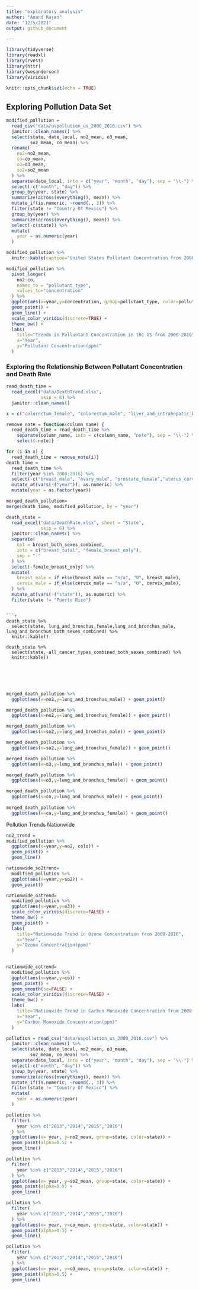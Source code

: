 ```yaml
---
title: "exploratory_analysis"
author: "Anand Rajan"
date: "12/5/2021"
output: github_document

---
```


```r
library(tidyverse)
library(readxl)
library(rvest)
library(httr)
library(wesanderson)
library(viridis)
        
knitr::opts_chunk$set(echo = TRUE)
```

## Exploring Pollution Data Set

```r
modified_pollution =
  read_csv("data/uspollution_us_2000_2016.csv") %>% 
  janitor::clean_names() %>%
  select(state, date_local, no2_mean, o3_mean, 
         so2_mean, co_mean) %>%
  rename(
    no2=no2_mean,
    co=co_mean,
    o3=o3_mean,
    so2=so2_mean
  ) %>% 
  separate(date_local, into = c("year", "month", "day"), sep = "\\-") %>%
  select(-c("month", "day")) %>%
  group_by(year, state) %>%
  summarize(across(everything(), mean)) %>%
  mutate_if(is.numeric, ~round(., 3)) %>%
  filter(state != "Country Of Mexico") %>%
  group_by(year) %>%
  summarize(across(everything(), mean)) %>%
  select(-c(state)) %>% 
  mutate(
    year = as.numeric(year)
  )

modified_pollution %>% 
  knitr::kable(caption="United States Pollutant Concentration from 2000-2016")
```

```r
modified_pollution %>% 
  pivot_longer(
    no2:co,
    names_to = "pollutant_type",
    values_to="concentration"
  ) %>% 
  ggplot(aes(x=year,y=concentration, group=pollutant_type, color=pollutant_type)) +
  geom_point() +
  geom_line() +
  scale_color_viridis(discrete=TRUE) +
  theme_bw() +
  labs(
    title="Trends in Polluntant Concentration in the US from 2000-2016",
    x="Year",
    y="Pollutant Concentration(ppm)"
  ) 
```


### Exploring the Relationship Between Pollutant Concentration and Death Rate 
  
```r
read_death_time =
  read_excel("data/DeathTrend.xlsx", 
             skip = 6) %>%
  janitor::clean_names()

x = c("colorectum_female", "colorectum_male", "liver_and_intrahepatic_bile_duct_female", "liver_and_intrahepatic_bile_duct_male", "lung_and_bronchus_female", "lung_and_bronchus_male", "ovary_female", "uterus_cervix_and_corpus_combined_female")

remove_note = function(column_name) {
  read_death_time = read_death_time %>% 
    separate(column_name, into = c(column_name, "note"), sep = "\\-") %>% 
    select(-note)}

for (i in x) {
  read_death_time = remove_note(i)} 
death_time =
  read_death_time %>%
  filter(year %in% 2000:2016) %>%
  select(-c("breast_male", "ovary_male", "prostate_female","uterus_cervix_and_corpus_combined_male")) %>%
  mutate_at(vars(-("year")), as.numeric) %>%
  mutate(year = as.factor(year))
```
  

```r
merged_death_pollution=
merge(death_time, modified_pollution, by = "year") 
```

  
  
  
  

```r
death_state =
  read_excel("data/DeathRate.xlsx", sheet = "State", 
             skip = 6) %>%
  janitor::clean_names() %>% 
  separate(
    col = breast_both_sexes_combined,
    into = c("breast_total", "female_breast_only"),
    sep = "-"
  ) %>% 
  select(-female_breast_only) %>%
  mutate(
    breast_male = if_else(breast_male == "n/a", "0", breast_male),
    cervix_male = if_else(cervix_male == "n/a", "0", cervix_male),
  ) %>%
  mutate_at(vars(-("state")), as.numeric) %>%
  filter(state != "Puerto Rico")
```

```

```r

death_state %>%  
  select(state, lung_and_bronchus_female,lung_and_bronchus_male, lung_and_bronchus_both_sexes_combined) %>% 
  knitr::kable()

death_state %>%  
  select(state, all_cancer_types_combined_both_sexes_combined) %>% 
  knitr::kable()



  
  
```



  


```r
merged_death_pollution %>% 
  ggplot(aes(x=no2,y=lung_and_bronchus_male)) + geom_point()

merged_death_pollution %>% 
  ggplot(aes(x=no2,y=lung_and_bronchus_female)) + geom_point()

merged_death_pollution %>% 
  ggplot(aes(x=so2,y=lung_and_bronchus_male)) + geom_point()

merged_death_pollution %>% 
  ggplot(aes(x=so2,y=lung_and_bronchus_female)) + geom_point()

```

```r
merged_death_pollution %>% 
  ggplot(aes(x=o3,y=lung_and_bronchus_male)) + geom_point()

merged_death_pollution %>% 
  ggplot(aes(x=o3,y=lung_and_bronchus_female)) + geom_point()

merged_death_pollution %>% 
  ggplot(aes(x=co,y=lung_and_bronchus_male)) + geom_point()
  
merged_death_pollution %>% 
  ggplot(aes(x=co,y=lung_and_bronchus_female)) + geom_point()
```



Pollution Trends Nationwide

```r
no2_trend = 
modified_pollution %>% 
  ggplot(aes(x=year,y=no2, colo)) +
  geom_point() +
  geom_line()
```
```r
nationwide_so2trend=
  modified_pollution %>% 
  ggplot(aes(x=year,y=so2)) + 
  geom_point() 
```


```r
nationwide_o3trend=
  modified_pollution %>% 
  ggplot(aes(x=year,y=o3)) +
  scale_color_viridis(discrete=FALSE) +
  theme_bw() +
  geom_point() +
  labs(
    title="Nationwide Trend in Ozone Concentration from 2000-2016",
    x="Year",
    y="Ozone Concentration(ppm)"
  )
 

```

```r
nationwide_cotrend=
  modified_pollution %>% 
  ggplot(aes(x=year,y=co)) + 
  geom_point() +
  geom_smooth(se=FALSE) +
  scale_color_viridis(discrete=FALSE) +
  theme_bw() +
  labs(
    title="Nationwide Trend in Carbon Monoxide Concentration from 2000-2016",
    x="Year",
    y="Carbon Monoxide Concentration(ppm)"
  )


```


```r
pollution = read_csv("data/uspollution_us_2000_2016.csv") %>% 
  janitor::clean_names() %>%
  select(state, date_local, no2_mean, o3_mean, 
         so2_mean, co_mean) %>%
  separate(date_local, into = c("year", "month", "day"), sep = "\\-") %>%
  select(-c("month", "day")) %>%
  group_by(year, state) %>%
  summarize(across(everything(), mean)) %>%
  mutate_if(is.numeric, ~round(., 3)) %>%
  filter(state != "Country Of Mexico") %>% 
  mutate(
    year = as.numeric(year)
  )

```

```r

pollution %>% 
  filter(
    year %in% c("2013","2014","2015","2016")
  ) %>% 
  ggplot(aes(x= year, y=no2_mean, group=state, color=state)) +
  geom_point(alpha=0.5) +
  geom_line()

```

```r
pollution %>% 
  filter(
    year %in% c("2013","2014","2015","2016")
  ) %>% 
  ggplot(aes(x= year, y=so2_mean, group=state, color=state)) +
  geom_point(alpha=0.5) +
  geom_line()
```



```r
pollution %>% 
  filter(
    year %in% c("2013","2014","2015","2016")
  ) %>% 
  ggplot(aes(x= year, y=co_mean, group=state, color=state)) +
  geom_point(alpha=0.5) +
  geom_line()
```


```r
pollution %>% 
  filter(
    year %in% c("2013","2014","2015","2016")
  ) %>% 
  ggplot(aes(x= year, y=o3_mean, group=state, color=state)) +
  geom_point(alpha=0.5) +
  geom_line()
```



